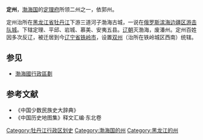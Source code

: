 '''定州'''，[[渤海国|渤海国]]的[[定理府|定理府]]所领二州之一，依郭州。

定州治所在[[黑龙江省|黑龙江省]][[牡丹江|牡丹江]]下游三道河子渤海古城，一说在[[俄罗斯|俄罗斯]][[滨海边疆区|滨海边疆区]][[游击队城|游击队城]]。下辖定理、平邱、岩城、慕美、安夷五县。[[辽朝|辽朝]]灭渤海，废潘州。定州百姓因多次反辽，被迁居到今[[辽宁省|辽宁省]][[铁岭市|铁岭市]]，设置[[双州|双州]]（治所在铁岭城区西南）统辖。

== 参见 ==
*[[渤海國行政區劃|渤海國行政區劃]]

== 参考文献 ==
* 《中国少数民族史大辞典》 
* 《中国历史地图集》释文汇编·东北卷 

{{渤海国行政区划|nocat}}

[[Category:牡丹江行政区划史|Category:牡丹江行政区划史]]
[[Category:渤海国的州|Category:渤海国的州]]
[[Category:黑龙江的州|Category:黑龙江的州]]